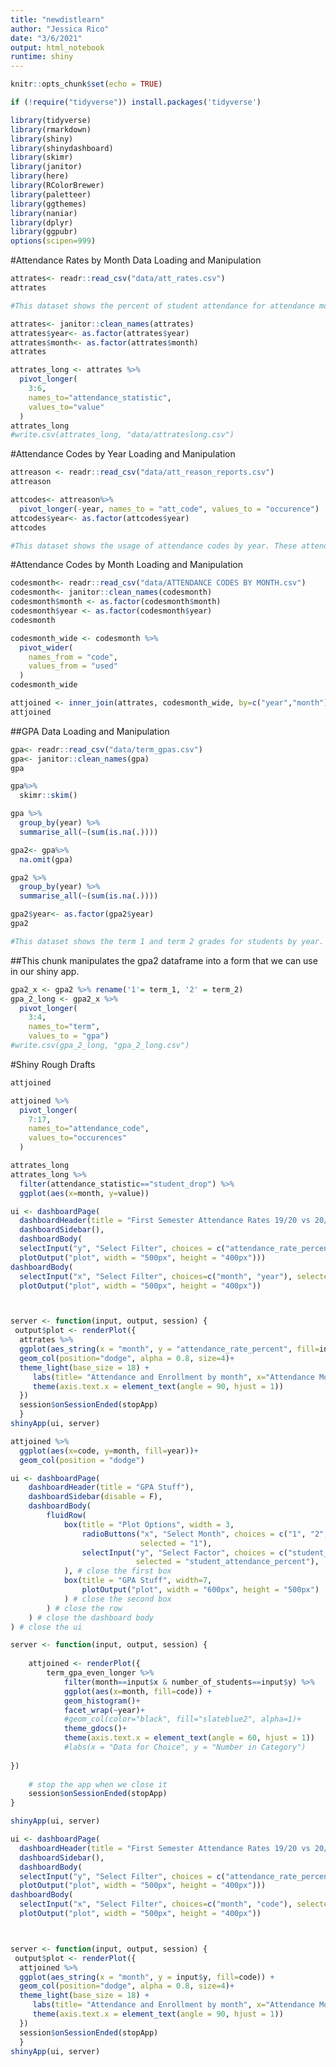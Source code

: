 ```yaml
---
title: "newdistlearn"
author: "Jessica Rico"
date: "3/6/2021"
output: html_notebook
runtime: shiny
---
```


```r
knitr::opts_chunk$set(echo = TRUE)
```


```r
if (!require("tidyverse")) install.packages('tidyverse')
```


```r
library(tidyverse)
library(rmarkdown)
library(shiny)
library(shinydashboard)
library(skimr)
library(janitor)
library(here)
library(RColorBrewer)
library(paletteer)
library(ggthemes)
library(naniar)
library(dplyr)
library(ggpubr)
options(scipen=999)
```





#Attendance Rates by Month Data Loading and Manipulation

```r
attrates<- readr::read_csv("data/att_rates.csv")
attrates

#This dataset shows the percent of student attendance for attendance months 1-5 by year. This also shows the number of students that both enrolled and withdrew from the school site in each of these months along with the total number of enrollment at each of these months. (Note: the months are academic months)
```


```r
attrates<- janitor::clean_names(attrates)
attrates$year<- as.factor(attrates$year)
attrates$month<- as.factor(attrates$month)
attrates
```
```r
attrates_long <- attrates %>% 
  pivot_longer(
    3:6,
    names_to="attendance_statistic",
    values_to="value"
  )
attrates_long
#write.csv(attrates_long, "data/attrateslong.csv")
```


#Attendance Codes by Year Loading and Manipulation
```r
attreason <- readr::read_csv("data/att_reason_reports.csv")
attreason
```


```r
attcodes<- attreason%>%
  pivot_longer(-year, names_to = "att_code", values_to = "occurence")
attcodes$year<- as.factor(attcodes$year)
attcodes

#This dataset shows the usage of attendance codes by year. These attendance codes are used when we enter the reason behind an absence. Some, such as DR, ILL, are excused while others like UNV, and VUN are not excused. These factor in when it comes to determining our attendance percentages. The codes ILL19, AVP, NWFA, DAC, and NCA are codes introduced due to the pandemic. 
```
#Attendance Codes by Month Loading and Manipulation
```r
codesmonth<- readr::read_csv("data/ATTENDANCE CODES BY MONTH.csv")
codesmonth<- janitor::clean_names(codesmonth)
codesmonth$month <- as.factor(codesmonth$month)
codesmonth$year <- as.factor(codesmonth$year)
codesmonth
```

```r
codesmonth_wide <- codesmonth %>% 
  pivot_wider(
    names_from = "code",
    values_from = "used"
  )
codesmonth_wide
```

```r
attjoined <- inner_join(attrates, codesmonth_wide, by=c("year","month"))
attjoined
```
##GPA Data Loading and Manipulation
```r
gpa<- readr::read_csv("data/term_gpas.csv")
gpa<- janitor::clean_names(gpa)
gpa
```

```r
gpa%>%
  skimr::skim()
```

```r
gpa %>%
  group_by(year) %>% 
  summarise_all(~(sum(is.na(.))))
```

```r
gpa2<- gpa%>%
  na.omit(gpa)
```

```r
gpa2 %>% 
  group_by(year) %>% 
  summarise_all(~(sum(is.na(.))))
```

```r
gpa2$year<- as.factor(gpa2$year)
gpa2

#This dataset shows the term 1 and term 2 grades for students by year. Term 1 represents progress grades and term 2 is the final semester grade. I removed the NA's that were present in the form of no values. These values coincided with students either withdrawing prior to receiving their posted grades or enrolling with less than 20 days between their enrollment and the grading period. 
```

##This chunk manipulates the gpa2 dataframe into a form that we can use in our shiny app.
```r
gpa2_x <- gpa2 %>% rename('1'= term_1, '2' = term_2)
gpa_2_long <- gpa2_x %>% 
  pivot_longer(
    3:4,
    names_to="term",
    values_to = "gpa")
#write.csv(gpa_2_long, "gpa_2_long.csv")
```


#Shiny Rough Drafts
```r
attjoined
```
```r
attjoined %>% 
  pivot_longer(
    7:17,
    names_to="attendance_code",
    values_to="occurences"
  )
```
```r
attrates_long
attrates_long %>%
  filter(attendance_statistic=="student_drop") %>% 
  ggplot(aes(x=month, y=value))
```



```r
ui <- dashboardPage(
  dashboardHeader(title = "First Semester Attendance Rates 19/20 vs 20/21 "),
  dashboardSidebar(),
  dashboardBody(
  selectInput("y", "Select Filter", choices = c("attendance_rate_percent", "student_add", "student_drop"), selected = "attendance_rate_percent"),
  plotOutput("plot", width = "500px", height = "400px")))
dashboardBody(
  selectInput("x", "Select Filter", choices=c("month", "year"), selected="year"), 
  plotOutput("plot", width = "500px", height = "400px"))



server <- function(input, output, session) { 
 output$plot <- renderPlot({
  attrates %>% 
  ggplot(aes_string(x = "month", y = "attendance_rate_percent", fill=input$y)) +
  geom_col(position="dodge", alpha = 0.8, size=4)+
  theme_light(base_size = 18) + 
     labs(title= "Attendance and Enrollment by month", x="Attendance Month", y="Number of Students", fill = "Legend")+
     theme(axis.text.x = element_text(angle = 90, hjust = 1))
  })
  session$onSessionEnded(stopApp)
  }
shinyApp(ui, server)
```


```r
attjoined %>% 
  ggplot(aes(x=code, y=month, fill=year))+
  geom_col(position = "dodge")
```
```r

ui <- dashboardPage(
    dashboardHeader(title = "GPA Stuff"),
    dashboardSidebar(disable = F),
    dashboardBody(
        fluidRow(
            box(title = "Plot Options", width = 3,
                radioButtons("x", "Select Month", choices = c("1", "2", "3", "4", "5"), 
                             selected = "1"),
                selectInput("y", "Select Factor", choices = c("student_attedance_percent", "student_add","student_drop", "used"),
                            selected = "student_attendance_percent"),
            ), # close the first box
            box(title = "GPA Stuff", width=7,
                plotOutput("plot", width = "600px", height = "500px")
            ) # close the second box
        ) # close the row
    ) # close the dashboard body
) # close the ui

server <- function(input, output, session) { 
    
    attjoined <- renderPlot({
        term_gpa_even_longer %>% 
            filter(month==input$x & number_of_students==input$y) %>% 
            ggplot(aes(x=month, fill=code)) +
            geom_histogram()+
            facet_wrap(~year)+
            #geom_col(color="black", fill="slateblue2", alpha=1)+
            theme_gdocs()+
            theme(axis.text.x = element_text(angle = 60, hjust = 1))
            #labs(x = "Data for Choice", y = "Number in Category")
    
})
    
    # stop the app when we close it
    session$onSessionEnded(stopApp)
}

shinyApp(ui, server)
```
```r

ui <- dashboardPage(
  dashboardHeader(title = "First Semester Attendance Rates 19/20 vs 20/21"),
  dashboardSidebar(),
  dashboardBody(
  selectInput("y", "Select Filter", choices = c("attendance_rate_percent", "student_add", "student_drop", "used"), selected = "attendance_rate_percent"),
  plotOutput("plot", width = "500px", height = "400px")))
dashboardBody(
  selectInput("x", "Select Filter", choices=c("month", "code"), selected="code"), 
  plotOutput("plot", width = "500px", height = "400px"))



server <- function(input, output, session) { 
 output$plot <- renderPlot({
  attjoined %>% 
  ggplot(aes_string(x = "month", y = input$y, fill=code)) +
  geom_col(position="dodge", alpha = 0.8, size=4)+
  theme_light(base_size = 18) + 
     labs(title= "Attendance and Enrollment by month", x="Attendance Month", y="Number of Students", fill = "Legend")+
     theme(axis.text.x = element_text(angle = 90, hjust = 1))
  })
  session$onSessionEnded(stopApp)
  }
shinyApp(ui, server)
```